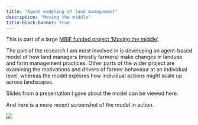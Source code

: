 ```yaml
---
title: "Agent modeling of land management"
description: "Moving the middle"
title-block-banner: true
---
```


This is part of a large [MBIE funded project 'Moving the middle'](https://www.landcareresearch.co.nz/discover-our-research/environment/sustainable-society-and-policy/moving-the-middle/){target="_blank"}.

The part of the research I am most involved in is developing an agent-based model of how land managers (mostly farmers) make changes in landuse and farm management practices. Other parts of the wider project are examining the motivations and drivers of farmer behaviour at an individual level, whereas the model explores how individual actions might scale up across landscapes.

Slides from a presentation I gave about the model can be viewed here.

And here is a more recent screenshot of the model in action.

![](abm-working-view.png)
